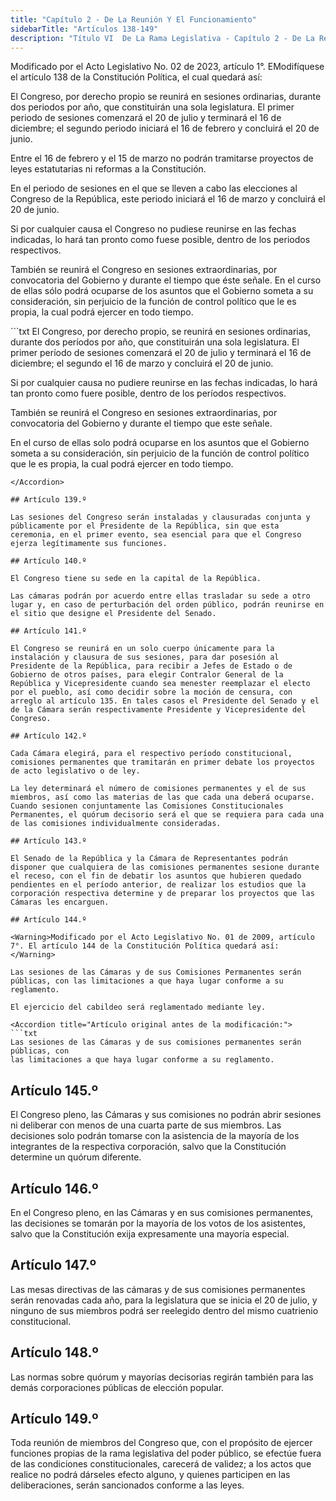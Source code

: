 ```yaml
---
title: "Capítulo 2 - De La Reunión Y El Funcionamiento"
sidebarTitle: "Artículos 138-149"
description: "Título VI  De La Rama Legislativa - Capítulo 2 - De La Reunión Y El Funcionamiento"
---
```


<Warning>Modificado por el Acto Legislativo No. 02 de 2023, artículo 1°. EModifíquese el artículo 138 de la Constitución Política, el cual quedará así: </Warning>

El Congreso, por derecho propio se reunirá en sesiones ordinarias, durante dos periodos por año, que constituirán una sola legislatura. El primer periodo de sesiones comenzará el 20 de julio y terminará el 16 de diciembre; el segundo periodo iniciará el 16 de febrero y concluirá el 20 de junio. 

Entre el 16 de febrero y el 15 de marzo no podrán tramitarse proyectos de leyes estatutarias ni reformas a la Constitución. 

En el periodo de sesiones en el que se lleven a cabo las elecciones al Congreso de la República, este periodo iniciará el 16 de marzo y concluirá el 20 de junio. 

Si por cualquier causa el Congreso no pudiese reunirse en las fechas indicadas, lo hará tan pronto como fuese posible, dentro de los periodos respectivos. 

También se reunirá el Congreso en sesiones extraordinarias, por convocatoria del Gobierno y durante el tiempo que éste señale. En el curso de ellas sólo podrá ocuparse de los asuntos que el Gobierno someta a su consideración, sin perjuicio de la función de control político que le es propia, la cual podrá ejercer en todo tiempo.

<Accordion title="Artículo original antes de la modificación:">
```txt
El Congreso, por derecho propio, se reunirá en sesiones ordinarias, durante dos
períodos por año, que constituirán una sola legislatura. El primer período de
sesiones comenzará el 20 de julio y terminará el 16 de diciembre; el segundo el 16 de marzo y concluirá el 20 de junio.

Si por cualquier causa no pudiere reunirse en las fechas indicadas, lo hará tan pronto como fuere posible, dentro de los períodos respectivos.

También se reunirá el Congreso en sesiones extraordinarias, por convocatoria del Gobierno y durante el tiempo que este señale.

En el curso de ellas solo podrá ocuparse en los asuntos que el Gobierno someta a su consideración, sin perjuicio de la función de control político que le es propia, la cual podrá ejercer en todo tiempo.
```
</Accordion>

## Artículo 139.º

Las sesiones del Congreso serán instaladas y clausuradas conjunta y públicamente por el Presidente de la República, sin que esta ceremonia, en el primer evento, sea esencial para que el Congreso ejerza legítimamente sus funciones.

## Artículo 140.º

El Congreso tiene su sede en la capital de la República.

Las cámaras podrán por acuerdo entre ellas trasladar su sede a otro lugar y, en caso de perturbación del orden público, podrán reunirse en el sitio que designe el Presidente del Senado.

## Artículo 141.º

El Congreso se reunirá en un solo cuerpo únicamente para la instalación y clausura de sus sesiones, para dar posesión al Presidente de la República, para recibir a Jefes de Estado o de Gobierno de otros países, para elegir Contralor General de la República y Vicepresidente cuando sea menester reemplazar el electo por el pueblo, así como decidir sobre la moción de censura, con arreglo al artículo 135. En tales casos el Presidente del Senado y el de la Cámara serán respectivamente Presidente y Vicepresidente del Congreso.

## Artículo 142.º

Cada Cámara elegirá, para el respectivo período constitucional, comisiones permanentes que tramitarán en primer debate los proyectos de acto legislativo o de ley.

La ley determinará el número de comisiones permanentes y el de sus miembros, así como las materias de las que cada una deberá ocuparse. Cuando sesionen conjuntamente las Comisiones Constitucionales Permanentes, el quórum decisorio será el que se requiera para cada una de las comisiones individualmente consideradas.

## Artículo 143.º

El Senado de la República y la Cámara de Representantes podrán disponer que cualquiera de las comisiones permanentes sesione durante el receso, con el fin de debatir los asuntos que hubieren quedado pendientes en el período anterior, de realizar los estudios que la corporación respectiva determine y de preparar los proyectos que las Cámaras les encarguen.

## Artículo 144.º

<Warning>Modificado por el Acto Legislativo No. 01 de 2009, artículo 7°. El artículo 144 de la Constitución Política quedará así: </Warning>

Las sesiones de las Cámaras y de sus Comisiones Permanentes serán públicas, con las limitaciones a que haya lugar conforme a su reglamento.

El ejercicio del cabildeo será reglamentado mediante ley.

<Accordion title="Artículo original antes de la modificación:">
```txt
Las sesiones de las Cámaras y de sus comisiones permanentes serán públicas, con
las limitaciones a que haya lugar conforme a su reglamento.
```
</Accordion>

## Artículo 145.º

El Congreso pleno, las Cámaras y sus comisiones no podrán abrir sesiones ni deliberar con menos de una cuarta parte de sus miembros. Las decisiones solo podrán tomarse con la asistencia de la mayoría de los integrantes de la respectiva corporación, salvo que la Constitución determine un quórum diferente.

## Artículo 146.º

En el Congreso pleno, en las Cámaras y en sus comisiones permanentes, las decisiones se tomarán por la mayoría de los votos de los asistentes, salvo que la Constitución exija expresamente una mayoría especial.

## Artículo 147.º

Las mesas directivas de las cámaras y de sus comisiones permanentes serán renovadas cada año, para la legislatura que se inicia el 20 de julio, y ninguno de sus miembros podrá ser reelegido dentro del mismo cuatrienio constitucional.

## Artículo 148.º

Las normas sobre quórum y mayorías decisorias regirán también para las demás corporaciones públicas de elección popular.

## Artículo 149.º

Toda reunión de miembros del Congreso que, con el propósito de ejercer funciones propias de la rama legislativa del poder público, se efectúe fuera de las condiciones constitucionales, carecerá de validez; a los actos que realice no podrá dárseles efecto alguno, y quienes participen en las deliberaciones, serán sancionados conforme a las leyes.
